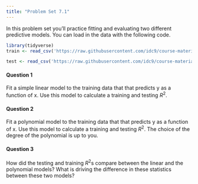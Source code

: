 ```yaml
---
title: "Problem Set 7.1"
---
```


In this problem set you'll practice fitting and evaluating two different predictive models. You can load in the data with the following code.

```r
library(tidyverse)
train <- read_csv('https://raw.githubusercontent.com/idc9/course-materials/main/3-prediction/14-overfitting/train.csv')

test <- read_csv('https://raw.githubusercontent.com/idc9/course-materials/main/3-prediction/14-overfitting/test.csv')
```


#### Question 1

Fit a simple linear model to the training data that that predicts y as a function of x. Use this model to calculate a training and testing $R^2$.

#### Question 2

Fit a polynomial model to the training data that that predicts y as a function of x. Use this model to calculate a training and testing $R^2$. The choice of the degree of the polynomial is up to you.

#### Question 3

How did the testing and training $R^2$s compare between the linear and the polynomial models? What is driving the difference in these statistics between these two models?

